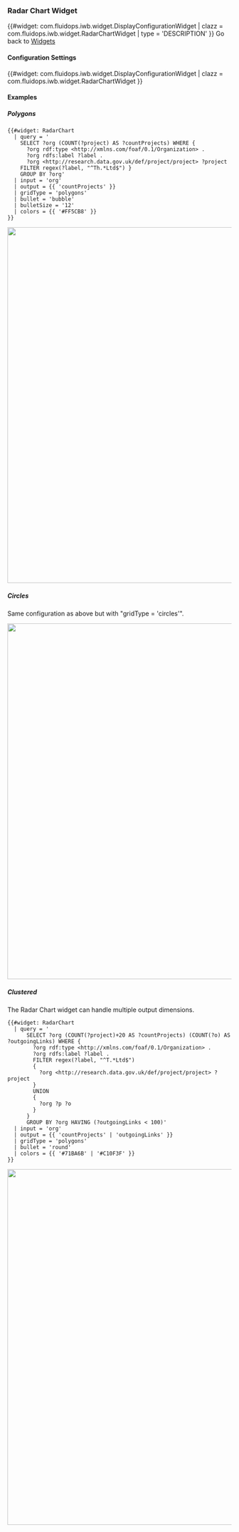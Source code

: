 === Radar Chart Widget ===

{{#widget: com.fluidops.iwb.widget.DisplayConfigurationWidget
| clazz = com.fluidops.iwb.widget.RadarChartWidget
| type = 'DESCRIPTION'
}}
Go back to [[Help:Widgets | Widgets ]]

==== Configuration Settings ====

{{#widget: com.fluidops.iwb.widget.DisplayConfigurationWidget
| clazz = com.fluidops.iwb.widget.RadarChartWidget
}}

==== Examples ====
===== Polygons =====
<source>
{{#widget: RadarChart
  | query = '
    SELECT ?org (COUNT(?project) AS ?countProjects) WHERE { 
      ?org rdf:type <http://xmlns.com/foaf/0.1/Organization> .
      ?org rdfs:label ?label .
      ?org <http://research.data.gov.uk/def/project/project> ?project
    FILTER regex(?label, "^Th.*Ltd$") }
    GROUP BY ?org'
  | input = 'org'
  | output = {{ 'countProjects' }}
  | gridType = 'polygons'
  | bullet = 'bubble'
  | bulletSize = '12'
  | colors = {{ '#FF5CB8' }}
}}
</source>

<img src="../images/help/RadarChart/Polygons.PNG" width="800px" />

===== Circles =====
Same configuration as above but with "gridType = 'circles'".

<img src="../images/help/RadarChart/Circles.PNG" width="800px" />

===== Clustered =====
The Radar Chart widget can handle multiple output dimensions.

<source>
{{#widget: RadarChart
  | query = '
      SELECT ?org (COUNT(?project)+20 AS ?countProjects) (COUNT(?o) AS ?outgoingLinks) WHERE { 
        ?org rdf:type <http://xmlns.com/foaf/0.1/Organization> .
        ?org rdfs:label ?label .
        FILTER regex(?label, "^T.*Ltd$")
        {
          ?org <http://research.data.gov.uk/def/project/project> ?project
        }
        UNION
        {
          ?org ?p ?o
        }
      }
      GROUP BY ?org HAVING (?outgoingLinks < 100)'
  | input = 'org'
  | output = {{ 'countProjects' | 'outgoingLinks' }}
  | gridType = 'polygons'
  | bullet = 'round'
  | colors = {{ '#71BA6B' | '#C10F3F' }}
}}
</source>

<img src="../images/help/RadarChart/Clustered.PNG" width="800px" />